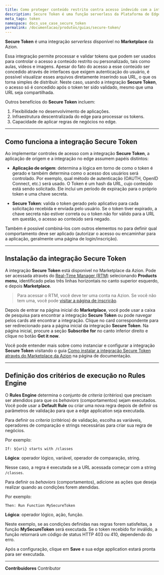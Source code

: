 ```yaml
---
title: Como proteger conteúdo restrito contra acesso indevido com a integração Secure Token da Azion
description: Secure Token é uma função serverless da Plataforma de Edge Computing da Azion para o processamento e validação de tokens que pode ser empregada no controle de acesso a conteúdos restritos ou personalizados, tais como aulas, vídeos e imagens.
meta_tags: token
namespace: docs_use_case_secure_token
permalink: /documentacao/produtos/guias/secure-token/
---
```


**Secure Token** é uma integração *serverless* disponível no **Marketplace** da Azion.

Essa integração permite processar e validar tokens que podem ser usados para controlar o acesso a conteúdo restrito ou personalizado, tais como aulas, vídeos e imagens. Apesar do fato do acesso a esse conteúdo ser concedido através de interfaces que exigem autenticação do usuário, é possível visualizar esses arquivos diretamente inserindo sua URL, o que os torna simples de distribuir. Neste caso, usando a integração **Secure Token**, o acesso só é concedido após o token ter sido validado, mesmo que uma URL seja compartilhada.

Outros benefícios do **Secure Token** incluem:

1. Flexibilidade no desenvolvimento de aplicações.
2. Infraestrutura descentralizada do edge para processar os tokens.
3. Capacidade de aplicar regras de negócios no edge.

---

## Como funciona a integração Secure Token

Ao implementar controles de acesso com a integração **Secure Token**, a aplicação de origem e a integração no edge assumem papéis distintos:

- **Aplicação de origem**: determina a lógica em torno de como o token é gerado e também determina como o acesso dos usuários será controlado. Por exemplo, qual método de autenticação (OAUTH, OpenID Connect, etc.) será usado. O Token é um hash da URL, cujo conteúdo está sendo solicitado. Ele inclui um período de expiração para o próprio token e uma chave secreta.

- **Secure Token**: valida o token gerado pelo aplicativo para cada solicitação recebida e enviada pelo usuário. Se o token tiver expirado, a chave secreta não estiver correta ou o token não for válido para a URL em questão, o acesso ao conteúdo será negado.

Também é possível combiná-los com outros elementos no para definir qual comportamento deve ser aplicado (autorizar o acesso ou encaminhar para a aplicação, geralmente uma página de login/inscrição).

---

## Instalação da integração Secure Token

A integração **Secure Token** está disponível no Marketplace da Azion. Pode ser acessada através do [Real-Time Manager (RTM)](https://manager.azion.com/) selecionando **Products menu**, identificado pelas três linhas horizontais no canto superior esquerdo, e depois **Marketplace**.

> Para acessar o RTM, você deve ter uma conta na Azion. Se você não tem uma, você pode [visitar a página de inscrição](https://manager.azion.com/signup).

Depois de entrar na página inicial do **Marketplace**, você pode usar a caixa de pesquisa para encontrar a integração **Secure Token** ou pode navegar pelos cards até encontrar a integração. Clique no card correspondente para ser redirecionado para a página inicial da integração **Secure Token**. Na página inicial, procure a seção **Subscribe for** no canto inferior direito e clique no botão **Get it now**.

Você pode entender mais sobre como instanciar e configurar a integração **Secure Token** visitando o guia [Como instalar a integração Secure Token através do Marketplace da Azion](/pt-br/documentacao/produtos/guias/securetoken/) na página de documentação.

---

## Definição dos critérios de execução no Rules Engine

O **Rules Engine** determina o conjunto de *criteria* (critérios) que precisam ser atendidos para que os *behaviors* (comportamentos) sejam executados. Você pode usar a **Default Rule** ou criar uma nova regra depois de definir os parâmetros de validação para que a edge application seja executada.

Para definir os *criteria* (critérios) de validação, escolha as variáveis, operadores de comparação e strings necessárias para criar sua regra de negócios.

Por exemplo:

`If: ${uri} starts with /classes`

**Lógica**: operador lógico, variável, operador de comparação, string.

Nesse caso, a regra é executada se a URL acessada começar com a string `/classes`.

Para definir os *behaviors* (comportamentos), adicione as ações que deseja realizar quando as condições forem atendidas.

Por exemplo:

`Then: Run Function MySecureToken`

**Lógica**: operador lógico, ação, função.

Neste exemplo, se as condições definidas nas regras forem satisfeitas, a função **MySecureToken** será executada. Se o token recebido for inválido, a função retornará um código de status HTTP 403 ou 410, dependendo do erro.

Após a configuração, clique em **Save** e sua edge application estará pronta para ser executada.




---


**Contribuidores** <ContributorList>Contributor</ContributorList>
